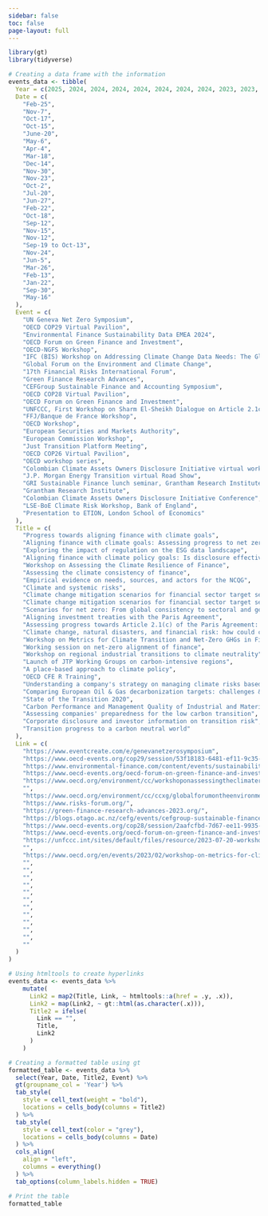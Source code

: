 ```yaml
---
sidebar: false
toc: false
page-layout: full
---
```


```r
library(gt)
library(tidyverse)

# Creating a data frame with the information
events_data <- tibble(
  Year = c(2025, 2024, 2024, 2024, 2024, 2024, 2024, 2024, 2023, 2023, 2023, 2023, 2023, 2023, 2023, 2022, 2022, 2021, 2021, 2021, 2020, 2020, 2020, 2020, 2020, 2019, 2019),
  Date = c(
    "Feb-25",
    "Nov-7",
    "Oct-17",
    "Oct-15",
    "June-20",
    "May-6",
    "Apr-4",
    "Mar-18",
    "Dec-14",
    "Nov-30",
    "Nov-23",
    "Oct-2",
    "Jul-20",
    "Jun-27",
    "Feb-22",
    "Oct-18",
    "Sep-12",
    "Nov-15",
    "Nov-12",
    "Sep-19 to Oct-13",
    "Nov-24",
    "Jun-5",
    "Mar-26",
    "Feb-13",
    "Jan-22",
    "Sep-30",
    "May-16"
  ),
  Event = c(
    "UN Geneva Net Zero Symposium",
    "OECD COP29 Virtual Pavilion",
    "Environmental Finance Sustainability Data EMEA 2024",
    "OECD Forum on Green Finance and Investment",
    "OECD-NGFS Workshop",
    "IFC (BIS) Workshop on Addressing Climate Change Data Needs: The Global Debate and Central Banks' contribution",
    "Global Forum on the Environment and Climate Change",
    "17th Financial Risks International Forum",
    "Green Finance Research Advances",
    "CEFGroup Sustainable Finance and Accounting Symposium",
    "OECD COP28 Virtual Pavilion",
    "OECD Forum on Green Finance and Investment",
    "UNFCCC, First Workshop on Sharm El-Sheikh Dialogue on Article 2.1c of the Paris Agreement",
    "FFJ/Banque de France Workshop",
    "OECD Workshop",
    "European Securities and Markets Authority",
    "European Commission Workshop",
    "Just Transition Platform Meeting",
    "OECD COP26 Virtual Pavilion",
    "OECD workshop series",
    "Colombian Climate Assets Owners Disclosure Initiative virtual workshop",
    "J.P. Morgan Energy Transition virtual Road Show",
    "GRI Sustainable Finance lunch seminar, Grantham Research Institute",
    "Grantham Research Institute",
    "Colombian Climate Assets Owners Disclosure Initiative Conference",
    "LSE-BoE Climate Risk Workshop, Bank of England",
    "Presentation to ETION, London School of Economics"
  ),
  Title = c(
    "Progress towards aligning finance with climate goals",
    "Aligning finance with climate goals: Assessing progress to net zero and preventing greenwashing",
    "Exploring the impact of regulation on the ESG data landscape",
    "Aligning finance with climate policy goals: Is disclosure effective to inform robust assessments and drive decarbonisation?",
    "Workshop on Assessing the Climate Resilience of Finance",
    "Assessing the climate consistency of finance",
    "Empirical evidence on needs, sources, and actors for the NCQG",
    "Climate and systemic risks",
    "Climate change mitigation scenarios for financial sector target setting and alignment assessment",
    "Climate change mitigation scenarios for financial sector target setting and alignment assessment",
    "Scenarios for net zero: From global consistency to sectoral and geographical circumstances",
    "Aligning investment treaties with the Paris Agreement",
    "Assessing progress towards Article 2.1(c) of the Paris Agreement: Considerations relating to scope, approaches and metrics",
    "Climate change, natural disasters, and financial risk: how could central banks integrate environmental issues into their policies?",
    "Workshop on Metrics for Climate Transition and Net-Zero GHGs in Finance",
    "Working session on net-zero alignment of finance",
    "Workshop on regional industrial transitions to climate neutrality",
    "Launch of JTP Working Groups on carbon-intensive regions",
    "A place-based approach to climate policy",
    "OECD CFE R Training",
    "Understanding a company's strategy on managing climate risks based on disclosure",
    "Comparing European Oil & Gas decarbonization targets: challenges & insights from TPI briefing paper",
    "State of the Transition 2020",
    "Carbon Performance and Management Quality of Industrial and Material Sectors",
    "Assessing companies' preparedness for the low carbon transition",
    "Corporate disclosure and investor information on transition risk",
    "Transition progress to a carbon neutral world"
  ),
  Link = c(
    "https://www.eventcreate.com/e/genevanetzerosymposium",
    "https://www.oecd-events.org/cop29/session/53f18183-6481-ef11-9c35-6045bd89b60c/aligning-finance-with-climate-goals-assessing-progress-to-net-zero-and-preventing-greenwashing",
    "https://www.environmental-finance.com/content/events/sustainability-data-emea/agenda.html",
    "https://www.oecd-events.org/oecd-forum-on-green-finance-and-investment-2024/session/209d7479-292a-ef11-86d2-000d3abd5c23",
    "https://www.oecd.org/environment/cc/workshoponassessingtheclimateresilienceoffinance-fromphysicalrisktoresiliencealignment.htm",
    "",
    "https://www.oecd.org/environment/cc/ccxg/globalforumontheenvironmentandclimatechange-april2024.htm",
    "https://www.risks-forum.org/",
    "https://green-finance-research-advances-2023.org/",
    "https://blogs.otago.ac.nz/cefg/events/cefgroup-sustainable-finance-and-accounting-symposium/",
    "https://www.oecd-events.org/cop28/session/2aafcfbd-7d67-ee11-9935-000d3a4605e4/scenarios-for-net-zero-from-global-consistency-to-sectoral-and-geographical-circumstances",
    "https://www.oecd-events.org/oecd-forum-on-green-finance-and-investment/session/a9056ac1-4c01-ee11-907a-002248859577",
    "https://unfccc.int/sites/default/files/resource/2023-07-20-workshop-pa-2.1c-oecd.pdf",
    "",
    "https://www.oecd.org/en/events/2023/02/workshop-on-metrics-for-climate-transition-and-net-zero-ghgs-in-finance---supporting-climate-policy-goals-and-avoiding-greenwashing.html",
    "",
    "",
    "",
    "",
    "",
    "",
    "",
    "",
    "",
    "",
    "",
    ""
  )
)

# Using htmltools to create hyperlinks
events_data <- events_data %>%
    mutate(
      Link2 = map2(Title, Link, ~ htmltools::a(href = .y, .x)),
      Link2 = map(Link2, ~ gt::html(as.character(.x))),
      Title2 = ifelse(
        Link == "",
        Title,
        Link2
      )
    )

# Creating a formatted table using gt
formatted_table <- events_data %>%
  select(Year, Date, Title2, Event) %>% 
  gt(groupname_col = 'Year') %>% 
  tab_style(
    style = cell_text(weight = "bold"),
    locations = cells_body(columns = Title2)
  ) %>% 
  tab_style(
    style = cell_text(color = "grey"),
    locations = cells_body(columns = Date)
  ) %>% 
  cols_align(
    align = "left",
    columns = everything()
  ) %>% 
  tab_options(column_labels.hidden = TRUE)

```

```r
# Print the table
formatted_table

```
